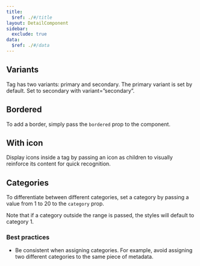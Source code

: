 ```yaml
---
title:
  $ref: ./#/title
layout: DetailComponent
sidebar:
  exclude: true
data:
  $ref: ./#/data
---
```


<LivePreviewControls>
<LivePreview componentName="tag" exampleName="Variants">

## Variants

Tag has two variants: primary and secondary. The primary variant is set by default. Set to secondary with variant=”secondary”.

</LivePreview>
<LivePreview componentName="tag" exampleName="Bordered">

## Bordered

To add a border, simply pass the `bordered` prop to the component.

</LivePreview>
<LivePreview componentName="tag" exampleName="WithIcon">

## With icon

Display icons inside a tag by passing an icon as children to visually reinforce its content for quick recognition.

</LivePreview>
<LivePreview componentName="tag" exampleName="Categories">

## Categories

To differentiate between different categories, set a category by passing a value from 1 to 20 to the `category` prop.

Note that if a category outside the range is passed, the styles will default to category 1.

### Best practices

- Be consistent when assigning categories. For example, avoid assigning two different categories to the same piece of metadata.

</LivePreview> 
</LivePreviewControls>
